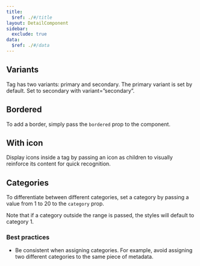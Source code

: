 ```yaml
---
title:
  $ref: ./#/title
layout: DetailComponent
sidebar:
  exclude: true
data:
  $ref: ./#/data
---
```


<LivePreviewControls>
<LivePreview componentName="tag" exampleName="Variants">

## Variants

Tag has two variants: primary and secondary. The primary variant is set by default. Set to secondary with variant=”secondary”.

</LivePreview>
<LivePreview componentName="tag" exampleName="Bordered">

## Bordered

To add a border, simply pass the `bordered` prop to the component.

</LivePreview>
<LivePreview componentName="tag" exampleName="WithIcon">

## With icon

Display icons inside a tag by passing an icon as children to visually reinforce its content for quick recognition.

</LivePreview>
<LivePreview componentName="tag" exampleName="Categories">

## Categories

To differentiate between different categories, set a category by passing a value from 1 to 20 to the `category` prop.

Note that if a category outside the range is passed, the styles will default to category 1.

### Best practices

- Be consistent when assigning categories. For example, avoid assigning two different categories to the same piece of metadata.

</LivePreview> 
</LivePreviewControls>
